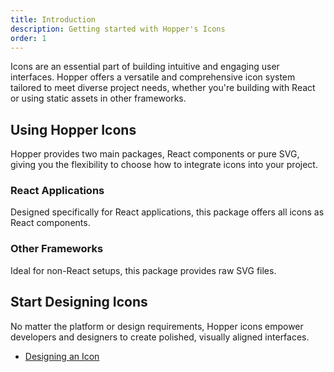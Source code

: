 ```yaml
---
title: Introduction
description: Getting started with Hopper's Icons
order: 1
---
```



Icons are an essential part of building intuitive and engaging user interfaces. Hopper offers a versatile and comprehensive icon system tailored to meet diverse project needs, whether you're building with React or using static assets in other frameworks.

## Using Hopper Icons

Hopper provides two main packages, React components or pure SVG, giving you the flexibility to choose how to integrate icons into your project.

### React Applications

Designed specifically for React applications, this package offers all icons as React components.

<CardLinkList>
    <CardLink href="../react-icons/icon-library" title="Standard Icons" description="Monochromatic and simple. Best suited for functional UI elements like buttons, menus, or actions." size="sm">
        <ReactIconLibIcon style={{"scale": "3", "transform": "translate(-6px, -4px)"}} />
    </CardLink>
    <CardLink href="../react-icons/rich-icon-library" title="Rich Icons" description="Vibrant and colorful. Perfect for decorative purposes or drawing attention to specific elements." size="sm">
        <ReactRichIconLibIcon style={{"scale": "2", "transform": "translate(-9px, -6px)"}} />
    </CardLink>
</CardLinkList>

### Other Frameworks

Ideal for non-React setups, this package provides raw SVG files.

<CardLinkList>
    <CardLink className="nth-3n" href="../SVG-icons/icon-library" title="Standard Icons" description="Monochromatic and simple. Best suited for functional UI elements like buttons, menus, or actions." size="sm">
        <SvgIconLibIcon style={{"scale": "3", "transform": "translate(-6px, -4px)"}} />
    </CardLink>
    <CardLink className="nth-4n" href="../SVG-icons/rich-icon-library" title="Rich Icons" description="Vibrant and colorful. Perfect for decorative purposes or drawing attention to specific elements." size="sm">
        <SvgRichIconLibIcon style={{"scale": "2", "transform": "translate(-9px, -6px)"}} />
    </CardLink>
</CardLinkList>

## Start Designing Icons
No matter the platform or design requirements, Hopper icons empower developers and designers to create polished, visually aligned interfaces.

- [Designing an Icon](../advanced/designing-an-icon)
